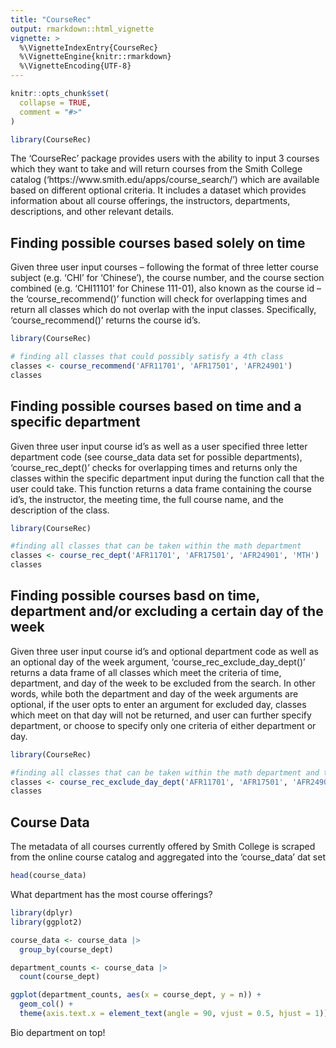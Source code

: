 ```yaml
---
title: "CourseRec"
output: rmarkdown::html_vignette
vignette: >
  %\VignetteIndexEntry{CourseRec}
  %\VignetteEngine{knitr::rmarkdown}
  %\VignetteEncoding{UTF-8}
---
```


```r
knitr::opts_chunk$set(
  collapse = TRUE,
  comment = "#>"
)
```

```r
library(CourseRec)
```

The 'CourseRec' package provides users with the ability to input 3 courses which they want to take and will return courses from the Smith College catalog ('https://www.smith.edu/apps/course_search/') which are available based on different optional criteria. It includes a dataset which provides information about all course offerings, the instructors, departments, descriptions, and other relevant details. 

## Finding possible courses based solely on time

Given three user input courses -- following the format of three letter course subject (e.g. 'CHI' for 'Chinese'), the course number, and the course section combined (e.g. 'CHI11101' for Chinese 111-01), also known as the course id -- the 'course_recommend()' function will check for overlapping times and return all classes which do not overlap with the input classes. Specifically, 'course_recommend()' returns the course id's. 

```r
library(CourseRec)

# finding all classes that could possibly satisfy a 4th class 
classes <- course_recommend('AFR11701', 'AFR17501', 'AFR24901')
classes 
```

## Finding possible courses based on time and a specific department 

Given three user input course id's as well as a user specified three letter department code (see course_data data set for possible departments), 'course_rec_dept()' checks for overlapping times and returns only the classes within the specific department input during the function call that the user could take. This function returns a data frame containing the course id's, the instructor, the meeting time, the full course name, and the description of the class. 

```r
library(CourseRec)

#finding all classes that can be taken within the math department 
classes <- course_rec_dept('AFR11701', 'AFR17501', 'AFR24901', 'MTH')
classes
```

## Finding possible courses basd on time, department and/or excluding a certain day of the week

Given three user input course id's and optional department code as well as an optional day of the week argument, 'course_rec_exclude_day_dept()' returns a data frame of all classes which meet the criteria of time, department, and day of the week to be excluded from the search. In other words, while both the department and day of the week arguments are optional, if the user opts to enter an argument for excluded day, classes which meet on that day will not be returned, and user can further specify department, or choose to specify only one criteria of either department or day.

```r
library(CourseRec)

#finding all classes that can be taken within the math department and that don't meet on Friday 
classes <- course_rec_exclude_day_dept('AFR11701', 'AFR17501', 'AFR24901', 'Friday', 'MTH')
classes
```

## Course Data 

The metadata of all courses currently offered by Smith College is scraped from the online course catalog and aggregated into the 'course_data' dat set

```r
head(course_data)
```

What department has the most course offerings? 

```r
library(dplyr)
library(ggplot2)
```

```r
course_data <- course_data |>
  group_by(course_dept)

department_counts <- course_data |>
  count(course_dept)

ggplot(department_counts, aes(x = course_dept, y = n)) +
  geom_col() +
  theme(axis.text.x = element_text(angle = 90, vjust = 0.5, hjust = 1))

```
Bio department on top! 



